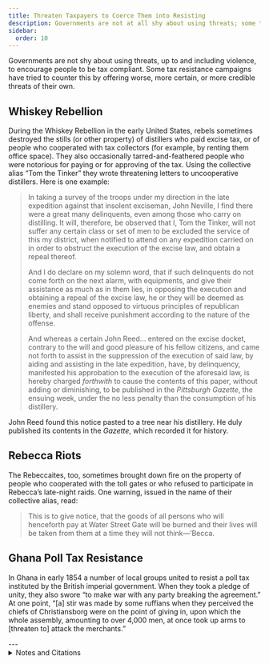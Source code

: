 ```yaml
---
title: Threaten Taxpayers to Coerce Them into Resisting
description: Governments are not at all shy about using threats; some tax resistance campaigns try to counter this with threats of their own.
sidebar:
  order: 10
---
```


Governments are not shy about using threats, up to and including violence, to encourage people to be tax compliant.
Some tax resistance campaigns have tried to counter this by offering worse, more certain, or more credible threats of their own.

## <Badge text="Example" size="medium" /> Whiskey Rebellion

During the Whiskey Rebellion in the early United States, rebels sometimes destroyed the stills (or other property) of distillers who paid excise tax, or of people who cooperated with tax collectors (for example, by renting them office space).
They also occasionally tarred-and-feathered people who were notorious for paying or for approving of the tax.
Using the collective alias “Tom the Tinker” they wrote threatening letters to uncooperative distillers.
Here is one example:

> In taking a survey of the troops under my direction in the late expedition against that insolent exciseman, John Neville, I find there were a great many delinquents, even among those who carry on distilling.
> It will, therefore, be observed that I, Tom the Tinker, will not suffer any certain class or set of men to be excluded the service of this my district, when notified to attend on any expedition carried on in order to obstruct the execution of the excise law, and obtain a repeal thereof.
>
> And I do declare on my solemn word, that if such delinquents do not come forth on the next alarm, with equipments, and give their assistance as much as in them lies, in opposing the execution and obtaining a repeal of the excise law, he or they will be deemed as enemies and stand opposed to virtuous principles of republican liberty, and shall receive punishment according to the nature of the offense.
>
> And whereas a certain John Reed… entered on the excise docket, contrary to the will and good pleasure of his fellow citizens, and came not forth to assist in the suppression of the execution of said law, by aiding and assisting in the late expedition, have, by delinquency, manifested his approbation to the execution of the aforesaid law, is hereby charged *forthwith* to cause the contents of this paper, without adding or diminishing, to be published in the <i>Pittsburgh Gazette</i>, the ensuing week, under the no less penalty than the consumption of his distillery.

John Reed found this notice pasted to a tree near his distillery.
He duly published its contents in the <i>Gazette</i>, which recorded it for history.

## <Badge text="Example" size="medium" /> Rebecca Riots

The Rebeccaites, too, sometimes brought down fire on the property of people who cooperated with the toll gates or who refused to participate in Rebecca’s late-night raids.
One warning, issued in the name of their collective alias, read:

> This is to give notice, that the goods of all persons who will henceforth pay at Water Street Gate will be burned and their lives will be taken from them at a time they will not think—’Becca.

## <Badge text="Example" size="medium" /> Ghana Poll Tax Resistance

In Ghana in early 1854 a number of local groups united to resist a poll tax instituted by the British imperial government.
When they took a pledge of unity, they also swore “to make war with any party breaking the agreement.”
At one point, “[a] stir was made by some ruffians when they perceived the chiefs of Christiansborg were on the point of giving in, upon which the whole assembly, amounting to over 4,000 men, at once took up arms to [threaten to] attack the merchants.”

<Aside type="wikipedia" title="Wikipedia">
  <WikipediaBadge title="Whiskey Rebellion" />
  <WikipediaBadge title="Rebecca Riots" />
</Aside>
---

<details>
<summary>Notes and Citations</summary>

* “A Notice from Tom the Tinker” <i>We Won’t Pay: A Tax Resistance Reader</i> (2008) p. 120
* Creigh, Alfred <i>History of Washington County</i> (2nd. ed, 1871) [Appendix, p. 65](https://archive.org/details/historyofwashing00crei/page/65/mode/1up)
* Evans, Henry Tobit <i>Rebecca Riots!</i> (2010 ed.) [p. 44](https://archive.org/details/rebeccaherdaught00evanuoft/page/48/mode/1up) (translated from Welsh)
* Reindorf, Carl Christian <i>History of the Gold Coast and Asante</i> (1895), [pp. 332–33](https://archive.org/details/historyofgoldcoa00rein/page/332/mode/2up)

</details>
